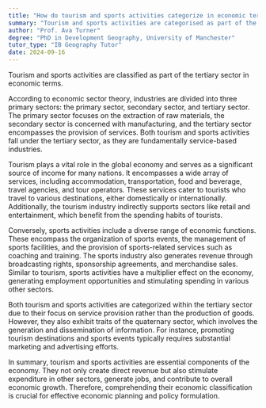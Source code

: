 ```yaml
---
title: "How do tourism and sports activities categorize in economic terms?"
summary: "Tourism and sports activities are categorised as part of the tertiary sector in economic terms."
author: "Prof. Ava Turner"
degree: "PhD in Development Geography, University of Manchester"
tutor_type: "IB Geography Tutor"
date: 2024-09-16
---
```


Tourism and sports activities are classified as part of the tertiary sector in economic terms.

According to economic sector theory, industries are divided into three primary sectors: the primary sector, secondary sector, and tertiary sector. The primary sector focuses on the extraction of raw materials, the secondary sector is concerned with manufacturing, and the tertiary sector encompasses the provision of services. Both tourism and sports activities fall under the tertiary sector, as they are fundamentally service-based industries.

Tourism plays a vital role in the global economy and serves as a significant source of income for many nations. It encompasses a wide array of services, including accommodation, transportation, food and beverage, travel agencies, and tour operators. These services cater to tourists who travel to various destinations, either domestically or internationally. Additionally, the tourism industry indirectly supports sectors like retail and entertainment, which benefit from the spending habits of tourists.

Conversely, sports activities include a diverse range of economic functions. These encompass the organization of sports events, the management of sports facilities, and the provision of sports-related services such as coaching and training. The sports industry also generates revenue through broadcasting rights, sponsorship agreements, and merchandise sales. Similar to tourism, sports activities have a multiplier effect on the economy, generating employment opportunities and stimulating spending in various other sectors.

Both tourism and sports activities are categorized within the tertiary sector due to their focus on service provision rather than the production of goods. However, they also exhibit traits of the quaternary sector, which involves the generation and dissemination of information. For instance, promoting tourism destinations and sports events typically requires substantial marketing and advertising efforts.

In summary, tourism and sports activities are essential components of the economy. They not only create direct revenue but also stimulate expenditure in other sectors, generate jobs, and contribute to overall economic growth. Therefore, comprehending their economic classification is crucial for effective economic planning and policy formulation.
    